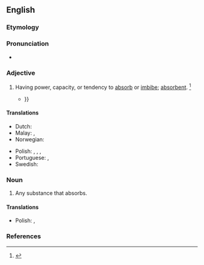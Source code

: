 ==English==

===Etymology===
{{suffix|en|absorption|ive}}

===Pronunciation===
* {{a|US}} {{IPA|en|/æbˈsɔɹp.tɪv/|/əbˈsɔɹp.tɪv/|/əbˈzɔɹp.tɪv/|/æbˈzɔɹp.tɪv/}}

===Adjective===
{{en-adj}}

# Having power, capacity, or tendency to [[absorb]] or [[imbibe]]; [[absorbent]]. {{defdate|First attested in the mid 17<sup>th</sup> century.}}<ref name=SOED>{{R:SOED5|page=9}}</ref>
#* {{quote-book|en|year=1939|title=[[s:British White Paper of Palestine of 1939|British White Paper of Palestine of 1939]]|passage=In practice, from that date onwards until recent times, the economic '''absorptive''' capacity of the country has been treated as the sole limiting factor {{...}}}}

====Translations====
{{trans-top|having capacity to imbibe}}
* Dutch: {{t+|nl|absorberend}}
* Malay: {{t|ms|berdaya serap}}, {{t|ms|absorptif}}
* Norwegian: {{t|no|absorberende|n}}
{{trans-mid}}
* Polish: {{t+|pl|chłonny}}, {{t|pl|wchłanający}}, {{t|pl|pochłanający}}, {{t|pl|absorbujący}}
* Portuguese: {{t|pt|absortivo}}, {{t+|pt|absorvente}}
* Swedish: {{t+|sv|absorberande}}
{{trans-bottom}}

===Noun===
{{en-noun}}

# Any substance that absorbs.

====Translations====
{{trans-top|any substance that absorbs}}
* Polish: {{t+|pl|absorbent|m-in}}, {{t|pl|pochłaniacz|m-in}}
{{trans-mid}}
{{trans-bottom}}

===References===
<references/>